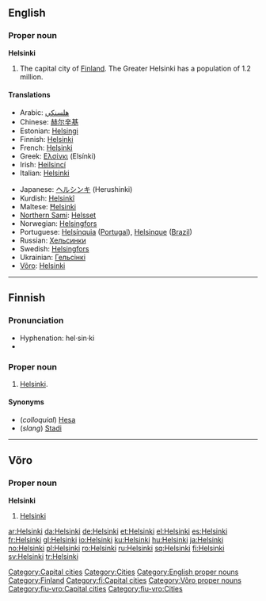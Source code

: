 {{wikipedia}}
==English==

===Proper noun===
'''Helsinki'''

# The capital city of [[Finland]]. The Greater Helsinki has a population of 1.2 million.

====Translations====
{{trans-top|the capital city of Finland}}
* Arabic: [[هلسنكي]]
* Chinese: [[赫尔辛基]]
* Estonian: [[Helsingi]]
* Finnish: [[#Finnish|Helsinki]]
* French: [[#French|Helsinki]]
* Greek: [[Ελσίνκι]] (Elsínki) {{n}}
* Irish: [[Heilsincí]]
* Italian: [[#Italian|Helsinki]] {{f}}
{{trans-mid}}
* Japanese: [[ヘルシンキ]] (Herushinki)
* Kurdish: [[Helsinkî]] {{f}}
* Maltese: [[Ħelsinki]]
* [[Northern Sami]]: [[Helsset]]
* Norwegian: [[Helsingfors]]
* Portuguese: [[Helsínquia]] ([[Portugal]]), [[Helsinque]] ([[Brazil]])
* Russian: [[Хельсинки]]
* Swedish: [[Helsingfors]]
* Ukrainian: [[Гельсiнкi]]
* [[Võro]]: [[#Võro|Helsinki]]
{{trans-bottom}}

[[Category:Capital cities]]
[[Category:Cities]]
[[Category:English proper nouns]]
[[Category:Finland]]

----

==Finnish==
{{wikipedia|lang=fi}}

===Pronunciation===
* Hyphenation: hel·sin·ki
* {{IPA|[ˈhelsiŋki]}}

===Proper noun===
{{fi-noun|Helsin|type=renki|proper=true}}

# [[#English|Helsinki]].

====Synonyms====
* (''colloquial'') [[Hesa]]
* (''slang'') [[Stadi]]

[[Category:fi:Capital cities]]

----

==Võro==

===Proper noun===
'''Helsinki'''

# [[#English|Helsinki]]

[[Category:Võro proper nouns]]
[[Category:fiu-vro:Capital cities]]
[[Category:fiu-vro:Cities]]

[[ar:Helsinki]]
[[da:Helsinki]]
[[de:Helsinki]]
[[et:Helsinki]]
[[el:Helsinki]]
[[es:Helsinki]]
[[fr:Helsinki]]
[[gl:Helsinki]]
[[io:Helsinki]]
[[ku:Helsinki]]
[[hu:Helsinki]]
[[ja:Helsinki]]
[[no:Helsinki]]
[[pl:Helsinki]]
[[ro:Helsinki]]
[[ru:Helsinki]]
[[sq:Helsinki]]
[[fi:Helsinki]]
[[sv:Helsinki]]
[[tr:Helsinki]]